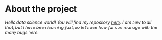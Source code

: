 
# About the project

*Hello data science world! You will find my repository [here](https://github.com/dtsallos/IODS-project). I am new to all that, but I have been learning fast, so let's see how far can manage with the many bugs here.* 
